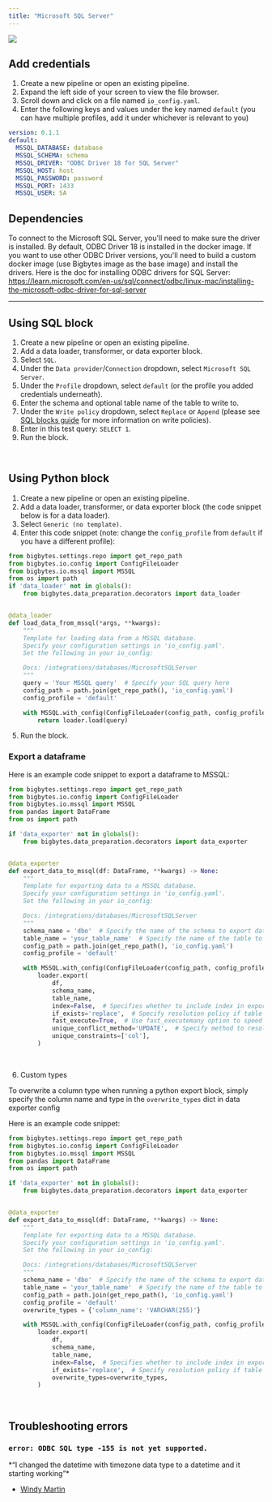 ```yaml
---
title: "Microsoft SQL Server"
---
```


![](https://www.commvault.com/wp-content/uploads/2019/08/sql-server_logo.jpg)

## Add credentials

1. Create a new pipeline or open an existing pipeline.
2. Expand the left side of your screen to view the file browser.
3. Scroll down and click on a file named `io_config.yaml`.
4. Enter the following keys and values under the key named `default` (you can
   have multiple profiles, add it under whichever is relevant to you)

```yaml
version: 0.1.1
default:
  MSSQL_DATABASE: database
  MSSQL_SCHEMA: schema
  MSSQL_DRIVER: "ODBC Driver 18 for SQL Server"
  MSSQL_HOST: host
  MSSQL_PASSWORD: password
  MSSQL_PORT: 1433
  MSSQL_USER: SA
```

## Dependencies

To connect to the Microsoft SQL Server, you'll need to make sure the driver is installed.
By default, ODBC Driver 18 is installed in the docker image.
If you want to use other ODBC Driver versions, you'll need to build a custom docker image (use Bigbytes image as the base image) and install the drivers.
Here is the doc for installing ODBC drivers for SQL Server: https://learn.microsoft.com/en-us/sql/connect/odbc/linux-mac/installing-the-microsoft-odbc-driver-for-sql-server

---

## Using SQL block

1. Create a new pipeline or open an existing pipeline.
2. Add a data loader, transformer, or data exporter block.
3. Select `SQL`.
4. Under the `Data provider`/`Connection` dropdown, select `Microsoft SQL Server`.
5. Under the `Profile` dropdown, select `default` (or the profile you added
   credentials underneath).
6. Enter the schema and optional table name of the table to write to.
7. Under the `Write policy` dropdown, select `Replace` or `Append` (please see
   [SQL blocks guide](/guides/blocks/sql-blocks) for more information on write policies).
8. Enter in this test query: `SELECT 1`.
9. Run the block.

<br />

## Using Python block

1. Create a new pipeline or open an existing pipeline.
2. Add a data loader, transformer, or data exporter block (the code snippet
   below is for a data loader).
3. Select `Generic (no template)`.
4. Enter this code snippet (note: change the `config_profile` from `default` if
   you have a different profile):

```python
from bigbytes.settings.repo import get_repo_path
from bigbytes.io.config import ConfigFileLoader
from bigbytes.io.mssql import MSSQL
from os import path
if 'data_loader' not in globals():
    from bigbytes.data_preparation.decorators import data_loader


@data_loader
def load_data_from_mssql(*args, **kwargs):
    """
    Template for loading data from a MSSQL database.
    Specify your configuration settings in 'io_config.yaml'.
    Set the following in your io_config:

    Docs: /integrations/databases/MicrosoftSQLServer
    """
    query = 'Your MSSQL query'  # Specify your SQL query here
    config_path = path.join(get_repo_path(), 'io_config.yaml')
    config_profile = 'default'

    with MSSQL.with_config(ConfigFileLoader(config_path, config_profile)) as loader:
        return loader.load(query)
```

5. Run the block.


### Export a dataframe

Here is an example code snippet to export a dataframe to MSSQL:

```python
from bigbytes.settings.repo import get_repo_path
from bigbytes.io.config import ConfigFileLoader
from bigbytes.io.mssql import MSSQL
from pandas import DataFrame
from os import path

if 'data_exporter' not in globals():
    from bigbytes.data_preparation.decorators import data_exporter


@data_exporter
def export_data_to_mssql(df: DataFrame, **kwargs) -> None:
    """
    Template for exporting data to a MSSQL database.
    Specify your configuration settings in 'io_config.yaml'.
    Set the following in your io_config:

    Docs: /integrations/databases/MicrosoftSQLServer
    """
    schema_name = 'dbo'  # Specify the name of the schema to export data to
    table_name = 'your_table_name'  # Specify the name of the table to export data to
    config_path = path.join(get_repo_path(), 'io_config.yaml')
    config_profile = 'default'

    with MSSQL.with_config(ConfigFileLoader(config_path, config_profile)) as loader:
        loader.export(
            df,
            schema_name,
            table_name,
            index=False,  # Specifies whether to include index in exported table
            if_exists='replace',  # Specify resolution policy if table name already exists
            fast_execute=True,  # Use fast_executemany option to speed up bulk inserting rows
            unique_conflict_method='UPDATE',  # Specify method to resolve row conflicts
            unique_constraints=['col'],
        )
```

<br />

6. Custom types

To overwrite a column type when running a python export block, simply specify the column name and type in the `overwrite_types` dict in data exporter config

Here is an example code snippet:

```python
from bigbytes.settings.repo import get_repo_path
from bigbytes.io.config import ConfigFileLoader
from bigbytes.io.mssql import MSSQL
from pandas import DataFrame
from os import path

if 'data_exporter' not in globals():
    from bigbytes.data_preparation.decorators import data_exporter


@data_exporter
def export_data_to_mssql(df: DataFrame, **kwargs) -> None:
    """
    Template for exporting data to a MSSQL database.
    Specify your configuration settings in 'io_config.yaml'.
    Set the following in your io_config:

    Docs: /integrations/databases/MicrosoftSQLServer
    """
    schema_name = 'dbo'  # Specify the name of the schema to export data to
    table_name = 'your_table_name'  # Specify the name of the table to export data to
    config_path = path.join(get_repo_path(), 'io_config.yaml')
    config_profile = 'default'
    overwrite_types = {'column_name': 'VARCHAR(255)'}

    with MSSQL.with_config(ConfigFileLoader(config_path, config_profile)) as loader:
        loader.export(
            df,
            schema_name,
            table_name,
            index=False,  # Specifies whether to include index in exported table
            if_exists='replace',  # Specify resolution policy if table name already exists
            overwrite_types=overwrite_types,
        )
```

<br />

## Troubleshooting errors

### `error: ODBC SQL type -155 is not yet supported.`

<Check>
    *“I changed the datetime with timezone data type to a datetime and it starting working”*
</Check>

- [Windy Martin](https://bigbytes.slack.com/archives/C068SHY6YG6/p1705874712639659?thread_ts=1705668895.141169&cid=C068SHY6YG6)

